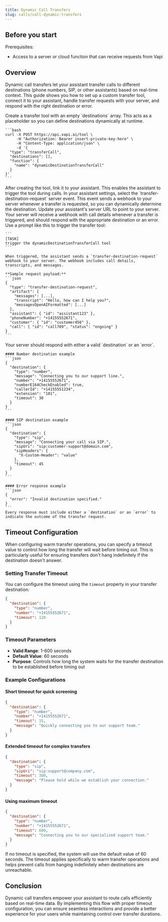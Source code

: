 ```yaml
---
title: Dynamic Call Transfers
slug: calls/call-dynamic-transfers
---
```


## Before you start

Prerequisites:
- Access to a server or cloud function that can receive requests from Vapi

## Overview

Dynamic call transfers let your assistant transfer calls to different destinations (phone numbers, SIP, or other assistants) based on real-time context. This guide shows you how to set up a custom transfer tool, connect it to your assistant, handle transfer requests with your server, and respond with the right destination or error.

<Steps>
  <Step title="Create a custom transfer tool">
    Create a transfer tool with an empty `destinations` array. This acts as a placeholder so you can define destinations dynamically at runtime.
    
    ```bash
    curl -X POST https://api.vapi.ai/tool \
         -H "Authorization: Bearer insert-private-key-here" \
         -H "Content-Type: application/json" \
         -d '{
      "type": "transferCall",
      "destinations": [],
      "function": {
        "name": "dynamicDestinationTransferCall"
      }
    }'
    ```
  </Step>

  <Step title="Link the tool to your assistant">
    After creating the tool, link it to your assistant. This enables the assistant to trigger the tool during calls.
  </Step>

  <Step title="Configure the server event">
    In your assistant settings, select the `transfer-destination-request` server event. This event sends a webhook to your server whenever a transfer is requested, so you can dynamically determine the destination.
  </Step>

  <Step title="Set up your server to handle transfer requests">
    Update your assistant's server URL to point to your server. Your server will receive a webhook with call details whenever a transfer is triggered, and should respond with the appropriate destination or an error.
  </Step>

  <Step title="Trigger the tool and process requests">
    Use a prompt like this to trigger the transfer tool:
    
    ```
    [TASK]
    trigger the dynamicDestinationTransferCall tool
    ```
    
    When triggered, the assistant sends a `transfer-destination-request` webhook to your server. The webhook includes call details, transcripts, and messages.
    
    **Sample request payload:**
    ```json
    {
      "type": "transfer-destination-request",
      "artifact": {
        "messages": [...],
        "transcript": "Hello, how can I help you?",
        "messagesOpenAIFormatted": [...]
      },
      "assistant": { "id": "assistant123" },
      "phoneNumber": "+14155552671",
      "customer": { "id": "customer456" },
      "call": { "id": "call789", "status": "ongoing" }
    }
    ```
  </Step>

  <Step title="Respond to transfer requests">
    Your server should respond with either a valid `destination` or an `error`.
    
    #### Number destination example
    ```json
    {
      "destination": {
        "type": "number",
        "message": "Connecting you to our support line.",
        "number": "+14155552671",
        "numberE164CheckEnabled": true,
        "callerId": "+14155551234",
        "extension": "101",
        "timeout": 30
      }
    }
    ```
    
    #### SIP destination example
    ```json
    {
      "destination": {
        "type": "sip",
        "message": "Connecting your call via SIP.",
        "sipUri": "sip:customer-support@domain.com",
        "sipHeaders": {
          "X-Custom-Header": "value"
        },
        "timeout": 45
      }
    }
    ```
    
    #### Error response example
    ```json
    {
      "error": "Invalid destination specified."
    }
    ```
    Every response must include either a `destination` or an `error` to indicate the outcome of the transfer request.
  </Step>
</Steps>

## Timeout Configuration

When configuring warm transfer operations, you can specify a timeout value to control how long the transfer will wait before timing out. This is particularly useful for ensuring transfers don't hang indefinitely if the destination doesn't answer.

### Setting Transfer Timeout

You can configure the timeout using the `timeout` property in your transfer destination:

```json
{
  "destination": {
    "type": "number",
    "number": "+14155552671",
    "timeout": 120
  }
}
```

### Timeout Parameters

- **Valid Range**: 1-600 seconds
- **Default Value**: 60 seconds
- **Purpose**: Controls how long the system waits for the transfer destination to be established before timing out

### Example Configurations

#### Short timeout for quick screening
```json
{
  "destination": {
    "type": "number",
    "number": "+14155552671",
    "timeout": 15,
    "message": "Quickly connecting you to our support team."
  }
}
```

#### Extended timeout for complex transfers
```json
{
  "destination": {
    "type": "sip",
    "sipUri": "sip:support@company.com",
    "timeout": 300,
    "message": "Please hold while we establish your connection."
  }
}
```

#### Using maximum timeout
```json
{
  "destination": {
    "type": "number",
    "number": "+14155552671",
    "timeout": 600,
    "message": "Connecting you to our specialized support team."
  }
}
```

<Note>
If no timeout is specified, the system will use the default value of 60 seconds. The timeout applies specifically to warm transfer operations and helps prevent calls from hanging indefinitely when destinations are unreachable.
</Note>

## Conclusion

Dynamic call transfers empower your assistant to route calls efficiently based on real-time data. By implementing this flow with proper timeout configuration, you can ensure seamless interactions and provide a better experience for your users while maintaining control over transfer durations.
